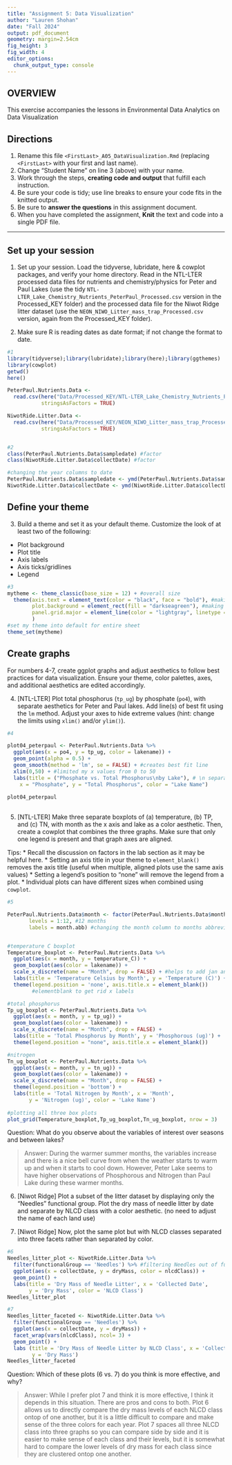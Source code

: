 ```yaml
---
title: "Assignment 5: Data Visualization"
author: "Lauren Shohan"
date: "Fall 2024"
output: pdf_document
geometry: margin=2.54cm
fig_height: 3
fig_width: 4
editor_options: 
  chunk_output_type: console
---
```


## OVERVIEW

This exercise accompanies the lessons in Environmental Data Analytics on Data Visualization 

## Directions
1. Rename this file `<FirstLast>_A05_DataVisualization.Rmd` (replacing `<FirstLast>` with your first and last name).
2. Change "Student Name" on line 3 (above) with your name.
3. Work through the steps, **creating code and output** that fulfill each instruction.
4. Be sure your code is tidy; use line breaks to ensure your code fits in the knitted output.
5. Be sure to **answer the questions** in this assignment document.
6. When you have completed the assignment, **Knit** the text and code into a single PDF file.

---

## Set up your session 

1. Set up your session. Load the tidyverse, lubridate, here & cowplot packages, and verify your home directory. Read in the NTL-LTER processed data files for nutrients and chemistry/physics for Peter and Paul Lakes (use the tidy `NTL-LTER_Lake_Chemistry_Nutrients_PeterPaul_Processed.csv` version in the Processed_KEY folder) and the processed data file for the Niwot Ridge litter dataset (use the `NEON_NIWO_Litter_mass_trap_Processed.csv` version, again from the Processed_KEY folder). 

2. Make sure R is reading dates as date format; if not change the format to date.

```r
#1 
library(tidyverse);library(lubridate);library(here);library(ggthemes)
library(cowplot)
getwd()
here()

PeterPaul.Nutrients.Data <- 
  read.csv(here("Data/Processed_KEY/NTL-LTER_Lake_Chemistry_Nutrients_PeterPaul_Processed.csv"), 
           stringsAsFactors = TRUE)

NiwotRide.Litter.Data <- 
  read.csv(here("Data/Processed_KEY/NEON_NIWO_Litter_mass_trap_Processed.csv"),
           stringsAsFactors = TRUE)


#2 
class(PeterPaul.Nutrients.Data$sampledate) #factor
class(NiwotRide.Litter.Data$collectDate) #factor 

#changing the year columns to date 
PeterPaul.Nutrients.Data$sampledate <- ymd(PeterPaul.Nutrients.Data$sampledate)
NiwotRide.Litter.Data$collectDate <- ymd(NiwotRide.Litter.Data$collectDate)

```
## Define your theme
3. Build a theme and set it as your default theme. Customize the look of at least two of the following: 
 * Plot background
 * Plot title
 * Axis labels
 * Axis ticks/gridlines
 * Legend

```r
#3 
mytheme <- theme_classic(base_size = 12) + #overall size
  theme(axis.text = element_text(color = "black", face = "bold"), #making axis #s black and bold
        plot.background = element_rect(fill = "darkseagreen"), #making background green
        panel.grid.major = element_line(color = "lightgray", linetype = "solid") #adding grid lines
        ) 
#set my theme into default for entire sheet
theme_set(mytheme)

```

## Create graphs
For numbers 4-7, create ggplot graphs and adjust aesthetics to follow best practices for data visualization. Ensure your theme, color palettes, axes, and additional aesthetics are edited accordingly.

4. [NTL-LTER] Plot total phosphorus (`tp_ug`) by phosphate (`po4`), with separate aesthetics for Peter and Paul lakes. Add line(s) of best fit using the `lm` method. Adjust your axes to hide extreme values (hint: change the limits using `xlim()` and/or `ylim()`).

```r
#4 

plot04_peterpaul <- PeterPaul.Nutrients.Data %>%
  ggplot(aes(x = po4, y = tp_ug, color = lakename)) +
  geom_point(alpha = 0.5) +
  geom_smooth(method = 'lm', se = FALSE) + #creates best fit line
  xlim(0,50) + #limited my x values from 0 to 50
  labs(title = ("Phosphate vs. Total Phosphorus\nby Lake"), # \n separates the line
    x = "Phosphate", y = "Total Phosphorus", color = "Lake Name")
    
plot04_peterpaul  
  

```


5. [NTL-LTER] Make three separate boxplots of (a) temperature, (b) TP, and (c) TN, with month as the x axis and lake as a color aesthetic. Then, create a cowplot that combines the three graphs. Make sure that only one legend is present and that graph axes are aligned. 

Tips:
* Recall the discussion on factors in the lab section as it may be helpful here. 
* Setting an axis title in your theme to `element_blank()` removes the axis title (useful when multiple, aligned plots use the same axis values)
* Setting a legend's position to "none" will remove the legend from a plot.
* Individual plots can have different sizes when combined using `cowplot`.

```r
#5 

PeterPaul.Nutrients.Data$month <- factor(PeterPaul.Nutrients.Data$month,
       levels = 1:12, #12 months 
       labels = month.abb) #changing the month column to months abbreviations


#temperature C boxplot
Temperature_boxplot <- PeterPaul.Nutrients.Data %>%
  ggplot(aes(x = month, y = temperature_C)) +
  geom_boxplot(aes(color = lakename)) +
  scale_x_discrete(name = "Month", drop = FALSE) + #helps to add jan and dec
  labs(title = 'Temperature Celsius by Month', y = 'Temperature (C)') +
  theme(legend.position = 'none', axis.title.x = element_blank())  
        #elementblank to get rid x labels

#total phosphorus 
Tp_ug_boxplot <- PeterPaul.Nutrients.Data %>%
  ggplot(aes(x = month, y = tp_ug)) +
  geom_boxplot(aes(color = lakename)) +
  scale_x_discrete(name = "Month", drop = FALSE) +
  labs(title = 'Total Phosphorus by Month', y = 'Phosphorous (ug)') +
  theme(legend.position = "none", axis.title.x = element_blank())

#nitrogen
Tn_ug_boxplot <- PeterPaul.Nutrients.Data %>%
  ggplot(aes(x = month, y = tn_ug)) +
  geom_boxplot(aes(color = lakename)) +
  scale_x_discrete(name = "Month", drop = FALSE) +
  theme(legend.position = 'bottom') +
  labs(title = 'Total Nitrogen by Month', x = 'Month', 
       y = 'Nitrogen (ug)', color = 'Lake Name')
  
#plotting all three box plots
plot_grid(Temperature_boxplot,Tp_ug_boxplot,Tn_ug_boxplot, nrow = 3)


```

Question: What do you observe about the variables of interest over seasons and between lakes? 

> Answer: During the warmer summer months, the variables increase and there is a nice bell curve from when the weather starts to warm up and when it starts to cool down. However, Peter Lake seems to have higher observations of Phosphorous and Nitrogen than Paul Lake during these warmer months.

6. [Niwot Ridge] Plot a subset of the litter dataset by displaying only the "Needles" functional group. Plot the dry mass of needle litter by date and separate by NLCD class with a color aesthetic. (no need to adjust the name of each land use)

7. [Niwot Ridge] Now, plot the same plot but with NLCD classes separated into three facets rather than separated by color. 

```r
#6
Needles_litter_plot <- NiwotRide.Litter.Data %>%
  filter(functionalGroup == 'Needles') %>% #filtering Needles out of functional group
  ggplot(aes(x = collectDate, y = dryMass, color = nlcdClass)) +
  geom_point() +
  labs(title = 'Dry Mass of Needle Litter', x = 'Collected Date', 
       y = 'Dry Mass', color = 'NLCD Class')
Needles_litter_plot

#7
Needles_litter_faceted <- NiwotRide.Litter.Data %>%
  filter(functionalGroup == 'Needles') %>%
  ggplot(aes(x = collectDate, y = dryMass)) +
  facet_wrap(vars(nlcdClass), ncol= 3) + 
  geom_point() +
  labs (title = 'Dry Mass of Needle Litter by NLCD Class', x = 'Collected Date',
        y = 'Dry Mass')
Needles_litter_faceted


```
Question: Which of these plots (6 vs. 7) do you think is more effective, and why? 

> Answer: While I prefer plot 7 and think it is more effective, I think it depends in this situation. There are pros and cons to both. Plot 6 allows us to directly compare the dry mass levels of each NLCD class ontop of one another, but it is a little difficult to compare and make sense of the three colors for each year. Plot 7 spaces all three NLCD class into three graphs so you can compare side by side and it is easier to make sense of each class and their levels, but it is somewhat hard to compare the lower levels of dry mass for each class since they are clustered ontop one another. 


